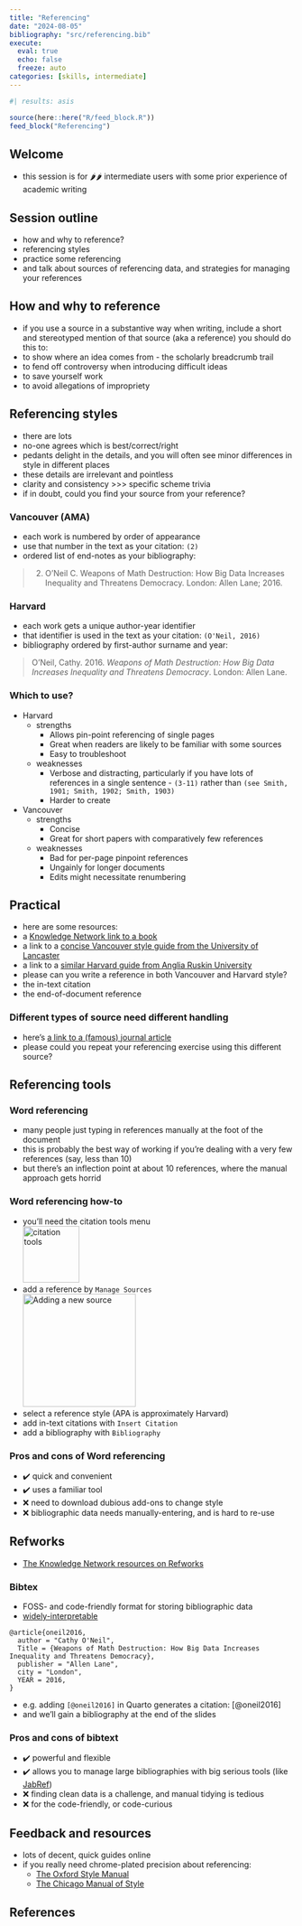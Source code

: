 ---
title: "Referencing"
date: "2024-08-05"
bibliography: "src/referencing.bib"
execute: 
  eval: true
  echo: false
  freeze: auto
categories: [skills, intermediate]
---

```{r}
#| results: asis

source(here::here("R/feed_block.R"))
feed_block("Referencing")

```

## Welcome

-   this session is for 🌶🌶 intermediate users with some prior experience of academic writing

## Session outline

-   how and why to reference?
  -   referencing styles
-   practice some referencing
-   and talk about sources of referencing data, and strategies for managing your references

## How and why to reference

-   if you use a source in a substantive way when writing, include a short and stereotyped mention of that source (aka a reference) you should do this to:
  -   to show where an idea comes from - the scholarly breadcrumb trail
-   to fend off controversy when introducing difficult ideas
-   to save yourself work
-   to avoid allegations of impropriety

## Referencing styles

-   there are lots
-   no-one agrees which is best/correct/right
-   pedants delight in the details, and you will often see minor differences in style in different places
-   these details are irrelevant and pointless
-   clarity and consistency \>\>\> specific scheme trivia
-   if in doubt, could you find your source from your reference?
  
### Vancouver (AMA)
  
-   each work is numbered by order of appearance
-   use that number in the text as your citation: `(2)`
-   ordered list of end-notes as your bibliography: 

> 2. O'Neil C. Weapons of Math Destruction: How Big Data Increases Inequality and Threatens Democracy. London: Allen Lane; 2016.

### Harvard

-   each work gets a unique author-year identifier
-   that identifier is used in the text as your citation: `(O'Neil, 2016)`
-   bibliography ordered by first-author surname and year: 

> O'Neil, Cathy. 2016. *Weapons of Math Destruction: How Big Data Increases Inequality and Threatens Democracy*. London: Allen Lane.

### Which to use?

+ Harvard
  + strengths
    + Allows pin-point referencing of single pages
    + Great when readers are likely to be familiar with some sources
    + Easy to troubleshoot
  + weaknesses
    + Verbose and distracting, particularly if you have lots of references in a single sentence - `(3-11)` rather than `(see Smith, 1901; Smith, 1902; Smith, 1903)`
    + Harder to create
+ Vancouver
  + strengths
    + Concise
    + Great for short papers with comparatively few references
  + weaknesses
    + Bad for per-page pinpoint references
    + Ungainly for longer documents
    + Edits might necessitate renumbering                                       
  
  
## Practical
  
  -   here are some resources:
  -   a [Knowledge Network link to a book](https://nhs.primo.exlibrisgroup.com/permalink/44NHSS_INST/1uf6iap/alma991000380938803491)
-   a link to a [concise Vancouver style guide from the University of Lancaster](https://lancaster.libguides.com/ld.php?content_id=32561649)
-   a link to a [similar Harvard guide from Anglia Ruskin University](https://library.aru.ac.uk/referencing/files/QuickHarvardGuide2019.pdf)
-   please can you write a reference in both Vancouver and Harvard style?
  -   the in-text citation
-   the end-of-document reference

### Different types of source need different handling

-   here's [a link to a (famous) journal article](https://nhs.primo.exlibrisgroup.com/permalink/44NHSS_INST/nf660i/cdi_proquest_miscellaneous_81083111)
-   please could you repeat your referencing exercise using this different source?

## Referencing tools

### Word referencing

-   many people just typing in references manually at the foot of the document
-   this is probably the best way of working if you're dealing with a very few references (say, less than 10)
-   but there's an inflection point at about 10 references, where the manual approach gets horrid

### Word referencing how-to

-   you'll need the citation tools menu </br>![citation tools](images/clipboard-1235971876.png){height="100"}
-   add a reference by `Manage Sources` </br>![Adding a new source](images/clipboard-91795603.png){height="200"}
-   select a reference style (APA is approximately Harvard)
-   add in-text citations with `Insert Citation`
-   add a bibliography with `Bibliography`

### Pros and cons of Word referencing

-   ✔️ quick and convenient
-   ✔️ uses a familiar tool
-   ❌ need to download dubious add-ons to change style
-   ❌ bibliographic data needs manually-entering, and is hard to re-use

## Refworks

-   [The Knowledge Network resources on Refworks](https://www.knowledge.scot.nhs.uk/library-resources/refworks-and-reference-management/)

### Bibtex

-   FOSS- and code-friendly format for storing bibliographic data
-   [widely-interpretable](https://www.bibtex.org/)

```{}
@article{oneil2016, 
  author = "Cathy O'Neil", 
  Title = {Weapons of Math Destruction: How Big Data Increases Inequality and Threatens Democracy}, 
  publisher = "Allen Lane",
  city = "London",
  YEAR = 2016, 
} 
```

-   e.g. adding `[@oneil2016]` in Quarto generates a citation: [@oneil2016]
-   and we'll gain a bibliography at the end of the slides

### Pros and cons of bibtext

-   ✔️ powerful and flexible
-   ✔️ allows you to manage large bibliographies with big serious tools (like [JabRef](https://www.jabref.org/))
-   ❌ finding clean data is a challenge, and manual tidying is tedious
-   ❌ for the code-friendly, or code-curious

## Feedback and resources

- lots of decent, quick guides online
- if you really need chrome-plated precision about referencing:
    - [The Oxford Style Manual](https://nhs.primo.exlibrisgroup.com/permalink/44NHSS_INST/1uf6iap/alma990002428160203491)
    - [The Chicago Manual of Style](https://www.chicagomanualofstyle.org/tools_citationguide.html)

## References
